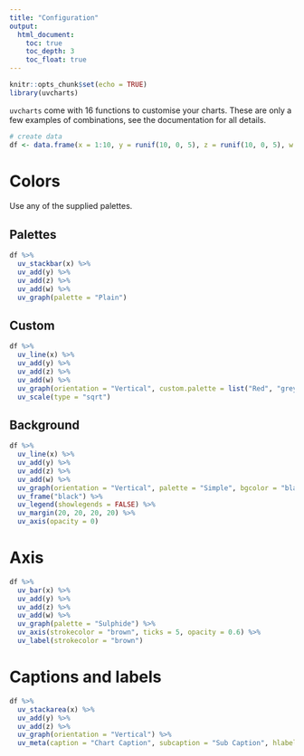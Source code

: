 ```yaml
---
title: "Configuration"
output:
  html_document:
    toc: true
    toc_depth: 3
    toc_float: true
---
```


```r
knitr::opts_chunk$set(echo = TRUE)
library(uvcharts)
```

`uvcharts` come with 16 functions to customise your charts. These are only a few examples of combinations, see the documentation for all details.

```r
# create data
df <- data.frame(x = 1:10, y = runif(10, 0, 5), z = runif(10, 0, 5), w = runif(10, 0, 5))
```

# Colors

Use any of the supplied palettes.

## Palettes

```r
df %>%
  uv_stackbar(x) %>%
  uv_add(y) %>% 
  uv_add(z) %>% 
  uv_add(w) %>% 
  uv_graph(palette = "Plain")
```

## Custom

```r
df %>%
  uv_line(x) %>%
  uv_add(y) %>% 
  uv_add(z) %>% 
  uv_add(w) %>% 
  uv_graph(orientation = "Vertical", custom.palette = list("Red", "grey", "Blue")) %>%
  uv_scale(type = "sqrt")
```

## Background 

```r
df %>%
  uv_line(x) %>%
  uv_add(y) %>% 
  uv_add(z) %>% 
  uv_add(w) %>% 
  uv_graph(orientation = "Vertical", palette = "Simple", bgcolor = "black") %>%
  uv_frame("black") %>%
  uv_legend(showlegends = FALSE) %>%
  uv_margin(20, 20, 20, 20) %>%
  uv_axis(opacity = 0)
```

# Axis

```r
df %>%
  uv_bar(x) %>%
  uv_add(y) %>% 
  uv_add(z) %>% 
  uv_add(w) %>% 
  uv_graph(palette = "Sulphide") %>%
  uv_axis(strokecolor = "brown", ticks = 5, opacity = 0.6) %>%
  uv_label(strokecolor = "brown")
```

# Captions and labels

```r
df %>%
  uv_stackarea(x) %>%
  uv_add(y) %>% 
  uv_add(z) %>% 
  uv_graph(orientation = "Vertical") %>%
  uv_meta(caption = "Chart Caption", subcaption = "Sub Caption", hlabel = "X axis", vlabel = "Y axis")
```